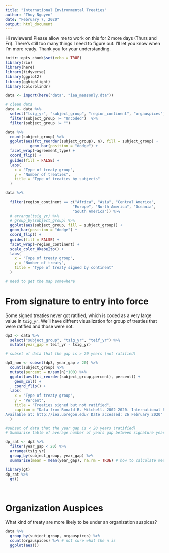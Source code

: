 ```yaml
---
title: "International Environmental Treaties"
author: "Thuy Nguyen"
date: "February 7, 2020"
output: html_document
---
```


Hi reviewers! Please allow me to work on this for 2 more days (Thurs and Fri). There's still too many things I need to figure out.  I'll let you know when I'm more ready. Thank you for your understanding. 


```r
knitr::opts_chunk$set(echo = TRUE)
library(rio)
library(here)
library(tidyverse)
library(ggplot2)
library(gghighlight)
library(colorblindr)

```


```r
data <- import(here("data", "iea_measonly.dta"))

# clean data
data <- data %>% 
  select("tsig_yr", "subject_group", "region_continent", "orgauspices") %>% 
  filter(subject_group != "Uncoded")  %>% 
  filter(subject_group != "") 

```


```r

data %>% 
  count(subject_group) %>% 
  ggplot(aes(fct_reorder(subject_group), n), fill = subject_group) +
           geom_bar(position = "dodge") +
  facet_wrap(~agreement_type) +
  coord_flip() +
  guides(fill = FALSE) +
  labs(
    x = "Type of treaty group",
    y = "Number of treaties",
    title = "Type of treaties by subjects"
  )
```


``` r
data %>% 
  
  filter(region_continent == c("Africa", "Asia", "Central America", 
                              "Europe", "North America", "Oceania",
                              "South America")) %>% 
  # arrange(tsig_yr) %>% 
  # group_by(subject_group) %>% 
  ggplot(aes(subject_group, fill = subject_group)) +
  geom_bar(position = "dodge") +
  coord_flip() +
  guides(fill = FALSE) +
  facet_wrap(~region_continent) + 
  scale_color_OkabeIto() +
  labs(
    x = "Type of treaty group",
    y = "Number of treaty",
    title = "Type of treaty signed by continent"
  )

# need to get the map somewhere

```

# From signature to entry into force
Some signed treaties never got ratified, which is coded as a very large value in `tsig_yr`. We'll have diffrent visualization for group of treaties that were ratified and those were not. 

```r

dp3 <- data %>% 
  select("subject_group", "tsig_yr", "teif_yr") %>% 
  mutate(year_gap = teif_yr - tsig_yr) 

# subset of data that the gap is > 20 years (not ratified)

dp3_non <- subset(dp3, year_gap > 20) %>% 
  count(subject_group) %>% 
  mutate(percent = n/sum(n)*100) %>% 
  ggplot(aes(fct_reorder(subject_group,percent), percent)) +
    geom_col() +
    coord_flip() +
  labs(
    x = "Type of treaty group",
    y = "Percent",
    title = "Treaties signed but not ratified",
    caption = "Data from Ronald B. Mitchell. 2002-2020. International Environmental Agreements Database Project (Version 2020.1).
Available at: http://iea.uoregon.edu/ Date accessed: 26 February 2020"
  )

#subset of data that the year gap is < 20 years (ratified)
# Summarise table of average number of years gap between signature year and ratification year of each subject-group

dp_rat <- dp3 %>% 
  filter(year_gap < 20) %>% 
  arrange(tsig_yr)
  group_by(subject_group, year_gap) %>% 
  summarise(mean = mean(year_gap), na.rm = TRUE) # how to calculate mean of year-gap for each group?

library(gt)
dp_rat %>% 
  gt()

  
```


# Organization Auspices

What kind of treaty are more likely to be under an organization auspices?
```r

data %>% 
  group_by(subject_group, orgauspices) %>% 
  count(orgauspices) %>% # not sure what the n is
  ggplot(aes())
  


```

